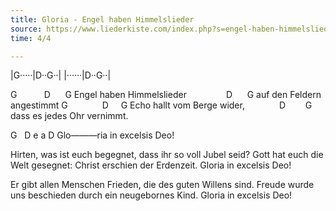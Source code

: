 ```yaml
---
title: Gloria - Engel haben Himmelslieder
source: https://www.liederkiste.com/index.php?s=engel-haben-himmelslieder&l=de
time: 4/4

---
```



:::{.song-grid}
|G·····|D··G··|
|······|D··G··|
:::


G           D      G
Engel haben Himmelslieder
                D      G
auf den Feldern angestimmt
G              D     G
Echo hallt vom Berge wider,
              D        G
dass es jedes Ohr vernimmt.

G   D e a D
Glo---------ria in excelsis Deo!

Hirten, was ist euch begegnet,
dass ihr so voll Jubel seid?
Gott hat euch die Welt gesegnet:
Christ erschien der Erdenzeit.
Gloria in excelsis Deo!

Er gibt allen Menschen Frieden,
die des guten Willens sind.
Freude wurde uns beschieden
durch ein neugebornes Kind.
Gloria in excelsis Deo!

